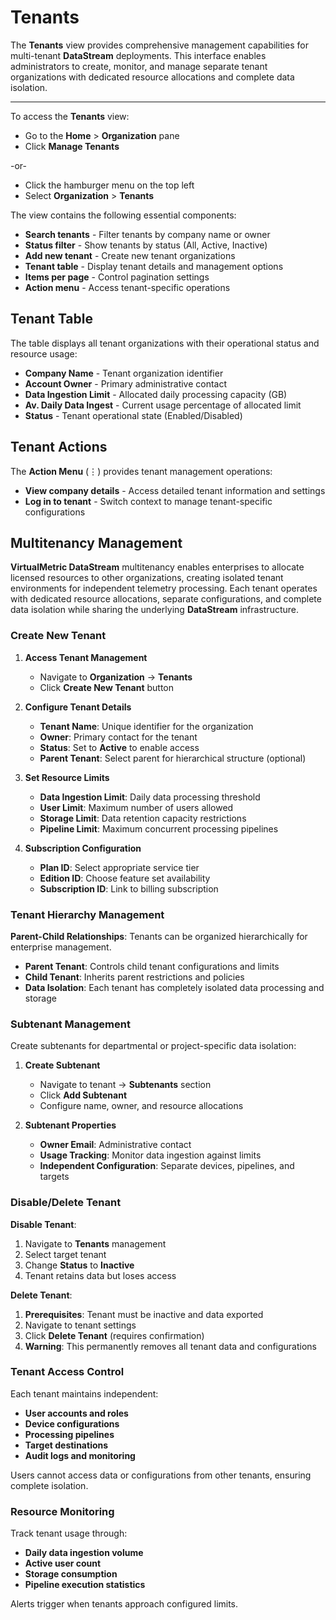 # Tenants

The **Tenants** view provides comprehensive management capabilities for multi-tenant **DataStream** deployments. This interface enables administrators to create, monitor, and manage separate tenant organizations with dedicated resource allocations and complete data isolation.

---

To access the **Tenants** view:

- Go to the **Home** > **Organization** pane
- Click **Manage Tenants**

-or-

- Click the hamburger menu on the top left
- Select **Organization** > **Tenants**

The view contains the following essential components:

- **Search tenants** - Filter tenants by company name or owner
- **Status filter** - Show tenants by status (All, Active, Inactive)
- **Add new tenant** - Create new tenant organizations
- **Tenant table** - Display tenant details and management options
- **Items per page** - Control pagination settings
- **Action menu** - Access tenant-specific operations

## Tenant Table

The table displays all tenant organizations with their operational status and resource usage:

- **Company Name** - Tenant organization identifier
- **Account Owner** - Primary administrative contact
- **Data Ingestion Limit** - Allocated daily processing capacity (GB)
- **Av. Daily Data Ingest** - Current usage percentage of allocated limit
- **Status** - Tenant operational state (Enabled/Disabled)

## Tenant Actions

The **Action Menu** (⋮) provides tenant management operations:

- **View company details** - Access detailed tenant information and settings
- **Log in to tenant** - Switch context to manage tenant-specific configurations

## Multitenancy Management

**VirtualMetric DataStream** multitenancy enables enterprises to allocate licensed resources to other organizations, creating isolated tenant environments for independent telemetry processing. Each tenant operates with dedicated resource allocations, separate configurations, and complete data isolation while sharing the underlying **DataStream** infrastructure.

### Create New Tenant

1. **Access Tenant Management**
   - Navigate to **Organization** → **Tenants**
   - Click **Create New Tenant** button

2. **Configure Tenant Details**
   - **Tenant Name**: Unique identifier for the organization
   - **Owner**: Primary contact for the tenant
   - **Status**: Set to **Active** to enable access
   - **Parent Tenant**: Select parent for hierarchical structure (optional)

3. **Set Resource Limits**
   - **Data Ingestion Limit**: Daily data processing threshold
   - **User Limit**: Maximum number of users allowed
   - **Storage Limit**: Data retention capacity restrictions
   - **Pipeline Limit**: Maximum concurrent processing pipelines

4. **Subscription Configuration**
   - **Plan ID**: Select appropriate service tier
   - **Edition ID**: Choose feature set availability
   - **Subscription ID**: Link to billing subscription

### Tenant Hierarchy Management

**Parent-Child Relationships**: Tenants can be organized hierarchically for enterprise management.

- **Parent Tenant**: Controls child tenant configurations and limits
- **Child Tenant**: Inherits parent restrictions and policies
- **Data Isolation**: Each tenant has completely isolated data processing and storage

### Subtenant Management

Create subtenants for departmental or project-specific data isolation:

1. **Create Subtenant**
   - Navigate to tenant → **Subtenants** section
   - Click **Add Subtenant**
   - Configure name, owner, and resource allocations

2. **Subtenant Properties**
   - **Owner Email**: Administrative contact
   - **Usage Tracking**: Monitor data ingestion against limits
   - **Independent Configuration**: Separate devices, pipelines, and targets

### Disable/Delete Tenant

**Disable Tenant**:
1. Navigate to **Tenants** management
2. Select target tenant
3. Change **Status** to **Inactive**
4. Tenant retains data but loses access

**Delete Tenant**:
1. **Prerequisites**: Tenant must be inactive and data exported
2. Navigate to tenant settings
3. Click **Delete Tenant** (requires confirmation)
4. **Warning**: This permanently removes all tenant data and configurations

### Tenant Access Control

Each tenant maintains independent:
- **User accounts and roles**
- **Device configurations**
- **Processing pipelines**
- **Target destinations**
- **Audit logs and monitoring**

Users cannot access data or configurations from other tenants, ensuring complete isolation.

### Resource Monitoring

Track tenant usage through:
- **Daily data ingestion volume**
- **Active user count**
- **Storage consumption**
- **Pipeline execution statistics**

Alerts trigger when tenants approach configured limits.
